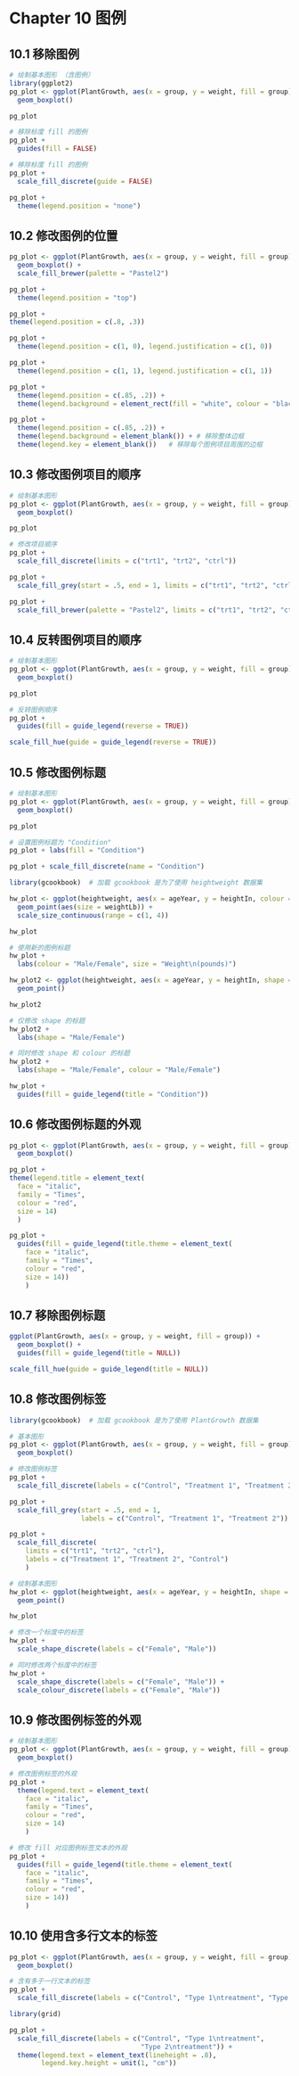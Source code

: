 # Chapter 10 图例

## 10.1 移除图例
```r
# 绘制基本图形 （含图例）
library(ggplot2)
pg_plot <- ggplot(PlantGrowth, aes(x = group, y = weight, fill = group)) + 
  geom_boxplot()

pg_plot

# 移除标度 fill 的图例
pg_plot + 
  guides(fill = FALSE)

```
```r
# 移除标度 fill 的图例
pg_plot + 
  scale_fill_discrete(guide = FALSE)

```
```r
pg_plot + 
  theme(legend.position = "none")

```

## 10.2 修改图例的位置
```r
pg_plot <- ggplot(PlantGrowth, aes(x = group, y = weight, fill = group)) + 
  geom_boxplot() + 
  scale_fill_brewer(palette = "Pastel2")

pg_plot + 
  theme(legend.position = "top")

```
```r
pg_plot + 
theme(legend.position = c(.8, .3))

```
```r
pg_plot + 
  theme(legend.position = c(1, 0), legend.justification = c(1, 0))

```
```r
pg_plot + 
  theme(legend.position = c(1, 1), legend.justification = c(1, 1))

```
```r
pg_plot + 
  theme(legend.position = c(.85, .2)) + 
  theme(legend.background = element_rect(fill = "white", colour = "black"))

```
```r
pg_plot + 
  theme(legend.position = c(.85, .2)) + 
  theme(legend.background = element_blank()) + # 移除整体边框 
  theme(legend.key = element_blank())   # 移除每个图例项目周围的边框

```

## 10.3 修改图例项目的顺序
```r
# 绘制基本图形
pg_plot <- ggplot(PlantGrowth, aes(x = group, y = weight, fill = group)) + 
  geom_boxplot()

pg_plot

# 修改项目顺序
pg_plot + 
  scale_fill_discrete(limits = c("trt1", "trt2", "ctrl"))

```
```r
pg_plot + 
  scale_fill_grey(start = .5, end = 1, limits = c("trt1", "trt2", "ctrl"))

```
```r
pg_plot + 
  scale_fill_brewer(palette = "Pastel2", limits = c("trt1", "trt2", "ctrl"))

```

## 10.4 反转图例项目的顺序
```r
# 绘制基本图形
pg_plot <- ggplot(PlantGrowth, aes(x = group, y = weight, fill = group)) + 
  geom_boxplot()

pg_plot

# 反转图例顺序
pg_plot + 
  guides(fill = guide_legend(reverse = TRUE))

```
```r
scale_fill_hue(guide = guide_legend(reverse = TRUE))

```

## 10.5 修改图例标题
```r
# 绘制基本图形
pg_plot <- ggplot(PlantGrowth, aes(x = group, y = weight, fill = group)) + 
  geom_boxplot()

pg_plot

# 设置图例标题为 "Condition"
pg_plot + labs(fill = "Condition")

```
```r
pg_plot + scale_fill_discrete(name = "Condition")

```
```r
library(gcookbook)  # 加载 gcookbook 是为了使用 heightweight 数据集

hw_plot <- ggplot(heightweight, aes(x = ageYear, y = heightIn, colour = sex)) + 
  geom_point(aes(size = weightLb)) + 
  scale_size_continuous(range = c(1, 4))

hw_plot

# 使用新的图例标题
hw_plot + 
  labs(colour = "Male/Female", size = "Weight\n(pounds)")

```
```r
hw_plot2 <- ggplot(heightweight, aes(x = ageYear, y = heightIn, shape = sex, colour = sex)) +  
  geom_point()

hw_plot2

```
```r
# 仅修改 shape 的标题
hw_plot2 + 
  labs(shape = "Male/Female")

# 同时修改 shape 和 colour 的标题
hw_plot2 + 
  labs(shape = "Male/Female", colour = "Male/Female")

```
```r
hw_plot + 
  guides(fill = guide_legend(title = "Condition"))

```

## 10.6 修改图例标题的外观
```r
pg_plot <- ggplot(PlantGrowth, aes(x = group, y = weight, fill = group)) + 
  geom_boxplot()

pg_plot +
theme(legend.title = element_text(
  face = "italic", 
  family = "Times", 
  colour = "red", 
  size = 14)
  )

```
```r
pg_plot +
  guides(fill = guide_legend(title.theme = element_text(
    face = "italic", 
    family = "Times", 
    colour = "red", 
    size = 14))
    )

```

## 10.7 移除图例标题
```r
ggplot(PlantGrowth, aes(x = group, y = weight, fill = group)) + 
  geom_boxplot() + 
  guides(fill = guide_legend(title = NULL))

```
```r
scale_fill_hue(guide = guide_legend(title = NULL))

```

## 10.8 修改图例标签
```r
library(gcookbook)  # 加载 gcookbook 是为了使用 PlantGrowth 数据集

# 基本图形
pg_plot <- ggplot(PlantGrowth, aes(x = group, y = weight, fill = group)) + 
  geom_boxplot()

# 修改图例标签
pg_plot + 
  scale_fill_discrete(labels = c("Control", "Treatment 1", "Treatment 2"))

```
```r
pg_plot +
  scale_fill_grey(start = .5, end = 1,
                  labels = c("Control", "Treatment 1", "Treatment 2"))

```
```r
pg_plot + 
  scale_fill_discrete(
    limits = c("trt1", "trt2", "ctrl"),
    labels = c("Treatment 1", "Treatment 2", "Control")
    )

```
```r
# 绘制基本图形
hw_plot <- ggplot(heightweight, aes(x = ageYear, y = heightIn, shape = sex, colour = sex)) + 
  geom_point()

hw_plot

# 修改一个标度中的标签
hw_plot + 
  scale_shape_discrete(labels = c("Female", "Male"))

# 同时修改两个标度中的标签
hw_plot + 
  scale_shape_discrete(labels = c("Female", "Male")) + 
  scale_colour_discrete(labels = c("Female", "Male"))

```

## 10.9 修改图例标签的外观
```r
# 绘制基本图形
pg_plot <- ggplot(PlantGrowth, aes(x = group, y = weight, fill = group)) + 
  geom_boxplot()

# 修改图例标签的外观
pg_plot + 
  theme(legend.text = element_text(
    face = "italic", 
    family = "Times", 
    colour = "red", 
    size = 14)
    )

```
```r
# 修改 fill 对应图例标签文本的外观
pg_plot + 
  guides(fill = guide_legend(title.theme = element_text(
    face = "italic", 
    family = "Times", 
    colour = "red", 
    size = 14))
    )

```

## 10.10 使用含多行文本的标签
```r
pg_plot <- ggplot(PlantGrowth, aes(x = group, y = weight, fill = group)) + 
  geom_boxplot()

# 含有多于一行文本的标签
pg_plot + 
  scale_fill_discrete(labels = c("Control", "Type 1\ntreatment", "Type 2\ntreatment"))

```
```r
library(grid)

pg_plot + 
  scale_fill_discrete(labels = c("Control", "Type 1\ntreatment",
                                 "Type 2\ntreatment")) +
  theme(legend.text = element_text(lineheight = .8),
        legend.key.height = unit(1, "cm"))

```

